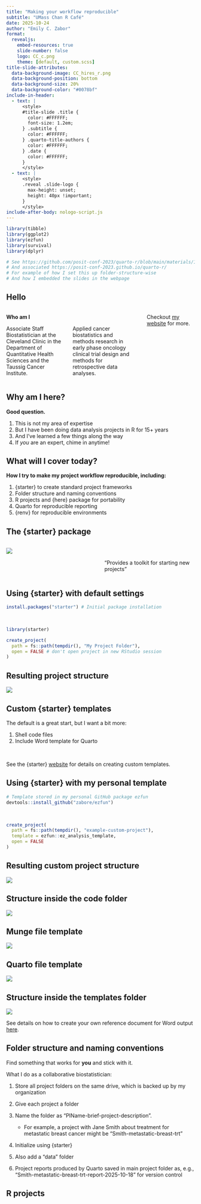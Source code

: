 ```yaml
---
title: "Making your workflow reproducible"
subtitle: "UMass Chan R Café"
date: 2025-10-24
author: "Emily C. Zabor"
format:
  revealjs:
    embed-resources: true
    slide-number: false
    logo: CC_c.png
    theme: [default, custom.scss]
title-slide-attributes:
  data-background-image: CC_hires_r.png
  data-background-position: bottom
  data-background-size: 20%
  data-background-color: "#0078bf"
include-in-header:
  - text: |
      <style>
      #title-slide .title {
        color: #FFFFFF;
        font-size: 1.2em;
      } .subtitle {
        color: #FFFFFF;
      } .quarto-title-authors {
        color: #FFFFFF;
      } .date {
        color: #FFFFFF;
      }
      </style>
  - text: |
      <style>
      .reveal .slide-logo {
        max-height: unset;
        height: 40px !important;
      }
      </style>
include-after-body: nologo-script.js
---
```

  
  
```r
library(tibble)
library(ggplot2)
library(ezfun)
library(survival)
library(dplyr)
```

```r
# See https://github.com/posit-conf-2023/quarto-r/blob/main/materials/1-single-docs/1-welcome-to-quarto/index.qmd 
# And associated https://posit-conf-2023.github.io/quarto-r/
# For example of how I set this up folder-structure-wise
# And how I embedded the slides in the webpage
```


## Hello

:::: {.columns}

::: {.column width="50%"}
**Who am I**
  
Associate Staff Biostatistician at the Cleveland Clinic in the Department of Quantitative Health Sciences and the Taussig Cancer Institute.


:::
  
::: {.column width="50%"}
<br>
  
Applied cancer biostatistics and methods research in early phase oncology clinical trial design and methods for retrospective data analyses.
:::

<br>

Checkout [my website](https://www.emilyzabor.com/tutorials/survival_analysis_in_r_tutorial.html) for more.
::::


## Why am I here?

**Good question.**

1. This is not my area of expertise
2. But I have been doing data analysis projects in R for 15+ years
3. And I've learned a few things along the way
4. If *you* are an expert, chime in anytime!


## What will I cover today?

**How I try to make my project workflow reproducible, including:**

1. {starter} to create standard project frameworks
2. Folder structure and naming conventions
3. R projects and {here} package for portability
4. Quarto for reproducible reporting
5. {renv} for reproducible environments


## The {starter} package

:::: {.columns}

::: {.column width="50%"}

![](images/starter.png)

:::
  
::: {.column width="50%"}
<br>

"Provides a toolkit for starting new projects"

:::

::::


## Using {starter} with default settings

```r
install.packages("starter") # Initial package installation
```
<br>
```r
library(starter)

create_project(
  path = fs::path(tempdir(), "My Project Folder"),
  open = FALSE # don't open project in new RStudio session
)
```


## Resulting project structure

![](images/starter-default-structure.jpg)

## Custom {starter} templates

The default is a great start, but I want a bit more:

1. Shell code files
2. Include Word template for Quarto

<br>

See the {starter} [website](https://www.danieldsjoberg.com/starter/articles/create_project.html#custom_template) for details on creating custom templates.


## Using {starter} with my personal template

```r
# Template stored in my personal GitHub package ezfun
devtools::install_github("zabore/ezfun") 
```
<br>
```r
create_project(
  path = fs::path(tempdir(), "example-custom-project"),
  template = ezfun::ez_analysis_template,
  open = FALSE
)
```


## Resulting custom project structure

![](images/ez-analysis-template-structure.jpg)


## Structure inside the code folder

![](images/ez-analysis-template-structure-code.jpg)


## Munge file template

![](images/munge-file-example.jpg)


## Quarto file template

![](images/qmd-file-example.jpg)


## Structure inside the templates folder

![](images/ez-analysis-template-structure-code-templates.jpg)

See details on how to create your own reference document for Word output [here](https://quarto.org/docs/output-formats/ms-word-templates.html).


## Folder structure and naming conventions 

Find something that works for **you** and stick with it.

What I do as a collaborative biostatistician:

1. Store all project folders on the same drive, which is backed up by my organization
2. Give each project a folder
3. Name the folder as "PIName-brief-project-description". 

    - For example, a project with Jane Smith about treatment for metastatic breast cancer might be "Smith-metastatic-breast-trt"
    
4. Initialize using {starter}
5. Also add a "data" folder 
6. Project reports produced by Quarto saved in main project folder as, e.g., "Smith-metastatic-breast-trt-report-2025-10-18" for version control


## R projects